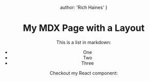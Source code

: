 
<Header />

  author: 'Rich Haines'
}

# My MDX Page with a Layout

This is a list in markdown:

- One
- Two
- Three

Checkout my React component:

<Footer />

